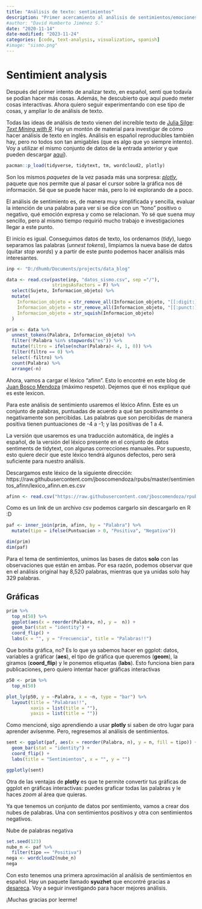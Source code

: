 ```yaml
---
title: "Análisis de texto: sentimientos"
description: "Primer acercamiento al análisis de sentimientos/emociones en textos "
#author: "David Humberto Jiménez S."
date: "2020-11-14"
date-modified: "2023-11-24"
categories: [code, text-analysis, visualization, spanish]
#image: "sismo.png"
---
```


# Sentimient analysis

Después del primer intento de analizar texto, en español, sentí que todavía se podían hacer más cosas. Además, he descubierto que aquí puedo meter cosas interactivas. Ahora quiero seguir experimentando con ese tipo de cosas, y ampliar lo de análisis de texto. 

Todas las ideas de análisis de texto vienen del increíble texto de [Julia Silge](https://twitter.com/juliasilge?lang=es): [*Text Mining with R*](https://www.tidytextmining.com/). Hay un montón de material para investigar de cómo hacer análisis de texto en inglés. Análisis en español reproducibles también hay, pero no todos son tan amigables (que es algo que yo siempre intento). Voy a utilizar el mismo conjunto de datos de la entrada anterior y que pueden descargar [aquí](https://drive.google.com/file/d/18xlleEAl2SLeUIsKJmBcN6ImLxChvJqa/view?usp=sharing)).

```r
pacman::p_load(tidyverse, tidytext, tm, wordcloud2, plotly)
```

Son los mismos *paquetes* de la vez pasada más una sorpresa: [*plotly*](https://plotly.com/r/), paquete que nos permite que al pasar el cursor sobre la gráfica nos dé información. Sé que se puede hacer más, pero lo iré explorando de a poco.

El análisis de sentimiento es, de manera muy simplificada y sencilla, evaluar la intención de una palabra para ver si se dice con un "tono" positivo o negativo, qué emoción expresa y como se relacionan. Yo sé que suena muy sencillo, pero al mismo tiempo requirió mucho trabajo e investigaciones llegar a este punto.

El inicio es igual. Conseguimos datos de texto, los ordenamos (*tidy*), luego separamos las palabras (*unnest tokens*), limpiamos la nueva base de datos (quitar *stop words*) y a partir de este punto podemos hacer análisis más interesantes.

```r
inp <- "D:/dhumb/Documents/projects/data_blog"

data <- read.csv(paste(inp, "datos_sismo.csv", sep ="/"), 
                 stringsAsFactors = F) %>% 
  select(Sujeto, Informacion_objeto) %>% 
  mutate(
    Informacion_objeto = str_remove_all(Informacion_objeto, "[[:digit:]]"),
    Informacion_objeto = str_remove_all(Informacion_objeto, "[[:punct:]]"),
    Informacion_objeto = str_squish(Informacion_objeto)
  )
```

```r
prim <- data %>% 
  unnest_tokens(Palabra, Informacion_objeto) %>% 
  filter(!Palabra %in% stopwords("es")) %>% 
  mutate(filtro = ifelse(nchar(Palabra)< 4, 1, 0)) %>% 
  filter(filtro == 0) %>% 
  select(-filtro) %>% 
  count(Palabra) %>% 
  arrange(-n)
```

Ahora, vamos a cargar el léxico "afinn". Esto lo encontré en este blog de [Juan Bosco Mendoza](https://rpubs.com/jboscomendoza/analisis_sentimientos_lexico_afinn) (máximo respeto). Dejemos que él nos explique qué es este lexicon.

Para este análisis de sentimiento usaremos el léxico Afinn. Este es un conjunto de palabras, puntuadas de acuerdo a qué tan positivamente o negativamente son percibidas. Las palabras que son percibidas de manera positiva tienen puntuaciones de -4 a -1; y las positivas de 1 a 4.

La versión que usaremos es una traducción automática, de inglés a español, de la versión del léxico presente en el conjunto de datos sentiments de tidytext, con algunas correcciones manuales. Por supuesto, esto quiere decir que este léxico tendrá algunos defectos, pero será suficiente para nuestro análisis.

Descargamos este léxico de la siguiente dirección:
https://raw.githubusercontent.com/jboscomendoza/rpubs/master/sentimientos_afinn/lexico_afinn.en.es.csv

```r
afinn <- read.csv("https://raw.githubusercontent.com/jboscomendoza/rpubs/master/sentimientos_afinn/lexico_afinn.en.es.csv")
```

Como es un link de un archivo csv podemos cargarlo sin descargarlo en R :D

```r
paf <- inner_join(prim, afinn, by = "Palabra") %>% 
  mutate(tipo = ifelse(Puntuacion > 0, "Positiva", "Negativa"))

dim(prim)
dim(paf)
```

Para el tema de sentimientos, unimos las bases de datos **solo** con las observaciones que están en ambas. Por esa razón, podemos observar que en el análisis original hay 8,520 palabras, mientras que ya unidas solo hay 329 palabras.

## Gráficas

```r
prim %>% 
  top_n(50) %>% 
  ggplot(aes(x = reorder(Palabra, n), y =  n)) +
  geom_bar(stat = "identity") + 
  coord_flip() +
  labs(x = "", y = "Frecuencia", title = "Palabras!!")
```

Que bonita gráfica, no? Es lo que ya sabemos hacer en ggplot: datos, variables a gráficar (**aes**), el tipo de gráfica que queremos (**geom**), la giramos (**coord_flip**) y le ponemos etiquetas (**labs**). Esto funciona bien para publicaciones, pero quiero intentar hacer gráficas interactivas

```r
p50 <- prim %>% 
  top_n(50)

plot_ly(p50, y = ~Palabra, x = ~n, type = "bar") %>% 
  layout(title = "Palabras!!",
         xaxis = list(title = ""),
         yaxis = list(title = ""))
```

Como mencioné, sigo aprendiendo a usar **plotly** si saben de otro lugar para aprender avísenme. Pero, regresemos al análisis de sentimientos. 

```r

sent <- ggplot(paf, aes(x = reorder(Palabra, n), y = n, fill = tipo)) +
  geom_bar(stat = "identity") +
  coord_flip() +
  labs(title = "Sentimientos", x = "", y = "")

ggplotly(sent)
```
Otra de las ventajas de **plotly** es que te permite convertir tus gráficas de ggplot en gráficas interactivas: puedes graficar todas las palabras y le haces *zoom* al área que quieras.

Ya que tenemos un conjunto de datos por sentimiento, vamos a crear dos nubes de palabras. Una con sentimientos positivos y otra con sentimientos negativos.

Nube de palabras negativa
```r
set.seed(123)
nube_n <- paf %>% 
  filter(tipo == "Positiva")
nega <- wordcloud2(nube_n)
nega
```

Con esto tenemos una primera aproximación al análisis de sentimientos en español. Hay un paquete llamado **syuzhet** que encontré gracias a [desareca](https://github.com/desareca/Analisis-Sentimientos-Noticieros). Voy a seguir investigando para hacer mejores análisis.

¡Muchas gracias por leerme!